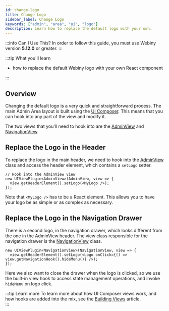 ```yaml
---
id: change-logo
title: Change Logo
sidebar_label: Change Logo
keywords: ["admin", "area", "ui", "logo"]
description: Learn how to replace the default logo with your own.
---
```


:::info Can I Use This?
In order to follow this guide, you must use Webiny version **5.12.0** or greater.
:::

:::tip What you'll learn

- how to replace the default Webiny logo with your own React component

:::

## Overview

Changing the default logo is a very quick and straightforward process. The main Admin Area layout is built using the [UI Composer](/docs/key-topics/ui-composer/introduction). This means that you can hook into any part of the view and modify it.

The two views that you'll need to hook into are the [AdminView](https://github.com/webiny/webiny-js/blob/next/packages/app-admin/src/ui/views/AdminView.tsx) and [NavigationView](https://github.com/webiny/webiny-js/blob/next/packages/app-admin/src/ui/views/NavigationView.tsx).

## Replace the Logo in the Header

To replace the logo in the main header, we need to hook into the [AdminView](https://github.com/webiny/webiny-js/blob/next/packages/app-admin/src/ui/views/AdminView.tsx) class and access the header element, which contains a `setLogo` setter.

```tsx
// Hook into the AdminView view
new UIViewPlugin<AdminView>(AdminView, view => {
  view.getHeaderElement().setLogo(<MyLogo />);
});
```

Note that `<MyLogo />` has to be a React element. This allows you to have your logo be as simple or as complex as necessary.

## Replace the Logo in the Navigation Drawer

There is a second logo, in the navigation drawer, which looks different from the one in the AdminView header. The view class responsible for the navigation drawer is the [NavigationView](https://github.com/webiny/webiny-js/blob/next/packages/app-admin/src/ui/views/NavigationView.tsx) class.

```tsx
new UIViewPlugin<NavigationView>(NavigationView, view => {
  view.getHeaderElement().setLogo(<Logo onClick={() => view.getNavigationHook().hideMenu()} />);
});
```

Here we also want to close the drawer when the logo is clicked, so we use the built-in view hook to access state management operations, and invoke `hideMenu` on logo click.

:::tip Learn more
To learn more about how UI Composer views work, and how hooks are added into the mix, see the [Building Views](/docs/key-topics/ui-composer/building-views) article.  
:::
